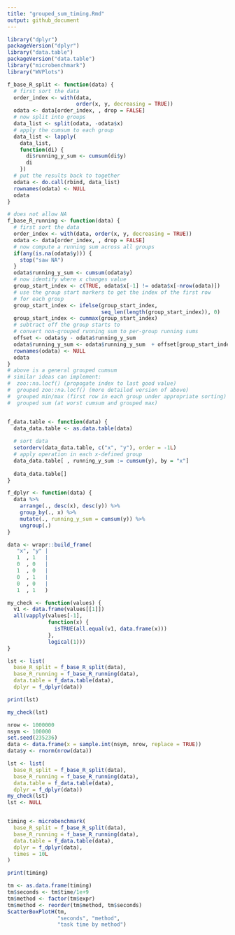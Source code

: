 ```yaml
---
title: "grouped_sum_timing.Rmd"
output: github_document
---
```


```r
library("dplyr")
packageVersion("dplyr")
library("data.table")
packageVersion("data.table")
library("microbenchmark")
library("WVPlots")

f_base_R_split <- function(data) {
  # first sort the data
  order_index <- with(data, 
                      order(x, y, decreasing = TRUE))
  odata <- data[order_index, , drop = FALSE]
  # now split into groups
  data_list <- split(odata, -odata$x)
  # apply the cumsum to each group
  data_list <- lapply(
    data_list,
    function(di) {
      di$running_y_sum <- cumsum(di$y)
      di
    })
  # put the results back to together
  odata <- do.call(rbind, data_list)
  rownames(odata) <- NULL
  odata
}

# does not allow NA
f_base_R_running <- function(data) {
  # first sort the data
  order_index <- with(data, order(x, y, decreasing = TRUE))
  odata <- data[order_index, , drop = FALSE]
  # now compute a running sum across all groups
  if(any(is.na(odata$y))) {
    stop("saw NA")
  }
  odata$running_y_sum <- cumsum(odata$y)
  # now identify where x changes value
  group_start_index <- c(TRUE, odata$x[-1] != odata$x[-nrow(odata)])
  # use the group start markers to get the index of the first row
  # for each group
  group_start_index <- ifelse(group_start_index, 
                              seq_len(length(group_start_index)), 0)
  group_start_index <- cummax(group_start_index)
  # subtract off the group starts to 
  # convert non-grouped running sum to per-group running sums
  offset <- odata$y - odata$running_y_sum
  odata$running_y_sum <- odata$running_y_sum  + offset[group_start_index]
  rownames(odata) <- NULL
  odata
}
# above is a general grouped cumsum
# similar ideas can implement:
#  zoo::na.locf() (propogate index to last good value)
#  grouped zoo::na.locf() (more detailed version of above)
#  grouped min/max (first row in each group under appropriate sorting)
#  grouped sum (at worst cumsum and grouped max)


f_data.table <- function(data) {
  data_data.table <- as.data.table(data)
  
  # sort data
  setorderv(data_data.table, c("x", "y"), order = -1L)
  # apply operation in each x-defined group
  data_data.table[ , running_y_sum := cumsum(y), by = "x"]
  
  data_data.table[]
}

f_dplyr <- function(data) {
  data %>%
    arrange(., desc(x), desc(y)) %>%
    group_by(., x) %>%
    mutate(., running_y_sum = cumsum(y)) %>%
    ungroup(.)
}

data <- wrapr::build_frame(
   "x", "y" |
   1  , 1   |
   0  , 0   |
   1  , 0   |
   0  , 1   |
   0  , 0   |
   1  , 1   )

my_check <- function(values) {
  v1 <- data.frame(values[[1]])
  all(vapply(values[-1], 
             function(x) {
               isTRUE(all.equal(v1, data.frame(x)))
             },
             logical(1)))
}

lst <- list( 
  base_R_split = f_base_R_split(data),
  base_R_running = f_base_R_running(data),
  data.table = f_data.table(data),
  dplyr = f_dplyr(data))

print(lst)

my_check(lst)
```

```r
nrow <- 1000000
nsym <- 100000
set.seed(235236)
data <- data.frame(x = sample.int(nsym, nrow, replace = TRUE))
data$y <- rnorm(nrow(data))

lst <- list( 
  base_R_split = f_base_R_split(data),
  base_R_running = f_base_R_running(data),
  data.table = f_data.table(data),
  dplyr = f_dplyr(data))
my_check(lst)
lst <- NULL


timing <- microbenchmark(
  base_R_split = f_base_R_split(data),
  base_R_running = f_base_R_running(data),
  data.table = f_data.table(data),
  dplyr = f_dplyr(data),
  times = 10L
)

print(timing)
```

```r
tm <- as.data.frame(timing)
tm$seconds <- tm$time/1e+9
tm$method <- factor(tm$expr)
tm$method <- reorder(tm$method, tm$seconds)
ScatterBoxPlotH(tm, 
                "seconds", "method", 
                "task time by method")
```






